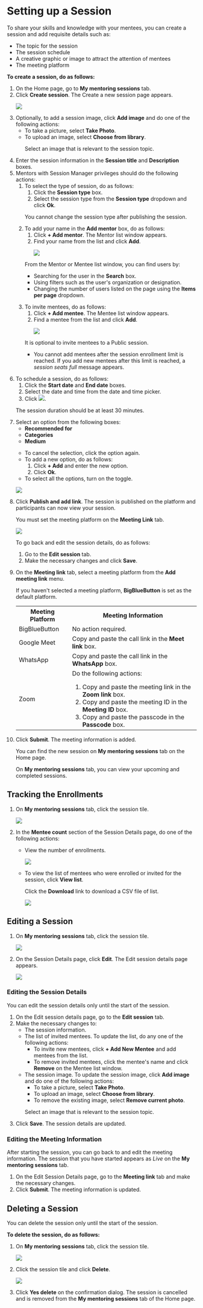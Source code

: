 
# Setting up a Session

To share your skills and knowledge with your mentees, you can create a <PartialExample mentored /> session and add requisite details such as:

* The topic for the session
* The session schedule
* A creative graphic or image to attract the attention of mentees
* The meeting platform

**To create a session, do as follows:**

<ol>
<li>On the Home page, go to <b>My mentoring sessions</b> tab.</li>
<li>Click <b>Create session</b>. The Create a new session page appears.
<p>
    <img src={PortalSessionDetails} />
</p>
</li>
<li>Optionally, to add a session image, click <b>Add image</b> and do one of the following actions:
    <ul>
    <li>To take a picture, select <b>Take Photo</b>.</li>
    <li>To upload an image, select <b>Choose from library</b>.
        <p>  
        <Admonition type="tip">
        <p>Select an image that is relevant to the session topic.</p>
        </Admonition>
        </p>
    </li>
    </ul>
</li>
<li>Enter the session information in the <b>Session title</b> and <b>Description</b> boxes.</li>
<li>Mentors with Session Manager privileges should do the following actions:
    <ol>
    <li>To select the type of session, do as follows:
        <ol>
        <li>Click the <b>Session type</b> box.</li>
        <li>Select the session type from the <b>Session type</b> dropdown and click <b>Ok</b>.</li>
        </ol>
        <p>  
            <Admonition type="note">
            <p>You cannot change the session type after publishing the session.</p>
            </Admonition>
        </p>
    </li>
    <li>To add your name in the <b>Add mentor</b> box, do as follows:
        <ol>
        <li>Click <b>+ Add mentor</b>. The Mentor list window appears.</li>
        <li>Find your name from the list and click <b>Add</b>.
            <p>
            <img src={MentorListWindow} />
            </p>
        </li>
        </ol>
        <p>  
            <Admonition type="tip">
            <p>From the Mentor or Mentee list window, you can find users by:</p>
            <ul>
            <li>Searching for the user in the <b>Search</b> box.</li>
            <li>Using filters such as the user's organization or designation.</li>
            <li>Changing the number of users listed on the page using the <b>Items per page</b> dropdown.</li>
            </ul>
            </Admonition>
        </p>
    </li>
    <li>To invite mentees, do as follows:
        <ol>
        <li>Click <b>+ Add mentee</b>. The Mentee list window appears.</li>
        <li>Find a mentee from the list and click <b>Add</b>.
            <p>
            <img src={MenteeListWindow} />
            </p>
        </li>
        </ol>
        <p>  
            <Admonition type="tip">
            <p>It is optional to invite mentees to a Public session.</p>
            </Admonition>
        </p>
        <p>  
            <Admonition type="note">
            <ul>
            <li>You cannot add mentees after the session enrollment limit is reached. If you add new mentees after this limit is reached, a <i>session seats full</i> message appears.</li>
            </ul>
            </Admonition>
        </p>
    </li>
    </ol>
</li>
<li>To schedule a session, do as follows:
    <ol>
    <li>Click the <b>Start date</b> and <b>End date</b> boxes.</li>
    <li>Select the date and time from the date and time picker.</li>
    <li>Click <img src={SelectDateAndTime} />.</li>
    </ol>
<p>  
    <Admonition type="note">
    <p>The session duration should be at least 30 minutes.</p>
    </Admonition>
</p>
</li>
<li>Select an option from the following boxes:
    <ul>
    <li><b>Recommended for</b></li>
    <li><b>Categories</b></li>
    <li><b>Medium</b></li>
    </ul>
<p>
    <Admonition type="tip">
    <ul>
    <li>To cancel the selection, click the option again.</li>
    <li>To add a new option, do as follows:
        <ol>
        <li>Click <b>+ Add</b> and enter the new option.</li>
        <li>Click <b>Ok</b>.</li>
        </ol>
    </li>
    <li>To select all the options, turn on the toggle.</li>
    </ul>
    </Admonition>
</p>
<p>
    <img src={PortalSessionDetailsOptions} />  
</p> 
</li>
<li>Click <b>Publish and add link</b>. The session is published on the platform and participants can now view your session.
<p>
    <Admonition type="note">
    <p>You must set the meeting platform on the <b>Meeting Link</b> tab.</p>
    </Admonition>
</p>
<p>
    <img src={PortalAddMeetingLink} />  
</p>
<p>
    <Admonition type="tip">
    <p>To go back and edit the session details, do as follows:</p>
    <ol>
    <li>Go to the <b>Edit session</b> tab.</li>
    <li>Make the necessary changes and click <b>Save</b>.</li>
    </ol>
    </Admonition>
</p>
</li>
<li>On the <b>Meeting link</b> tab, select a meeting platform from the <b>Add meeting link</b> menu.
    <p>
        <Admonition type="note">
        <p>If you haven't selected a meeting platform, <b>BigBlueButton</b> is set as the default platform.</p>
        </Admonition>
    </p>
<table>
  <tr>
    <th>Meeting Platform</th>
    <th>Meeting Information</th>
  </tr>
  <tr>
    <td>BigBlueButton</td>
    <td>No action required.</td>
  </tr>
  <tr>
    <td>Google Meet</td>
    <td>Copy and paste the call link in the <b>Meet link</b> box.</td>
  </tr>
  <tr>
    <td>WhatsApp</td>
    <td>Copy and paste the call link in the <b>WhatsApp</b> box.</td>
  </tr>
  <tr>
    <td>Zoom</td>
    <td>
    Do the following actions: 
    <ol>
        <li>Copy and paste the meeting link in the <b>Zoom link</b> box.</li>
        <li>Copy and paste the meeting ID in the <b>Meeting ID</b> box.</li>
        <li>Copy and paste the passcode in the <b>Passcode</b> box.</li>
    </ol>
    </td>
  </tr>
</table>
</li>
<li>Click <b>Submit</b>. The meeting information is added.
<p>
    <Admonition type="tip">
    <p>You can find the new session on <b>My mentoring sessions</b> tab on the Home page.</p>
    <p>On <b>My mentoring sessions</b> tab, you can view your upcoming and completed sessions.</p>
    </Admonition>
</p>
</li>
</ol>

## Tracking the Enrollments

1. On <b>My mentoring sessions</b> tab, click the session tile.

    <p>
        <img src={PortalNewSession} />
    </p>

2.  In the **Mentee count** section of the Session Details page, do one of the following actions:

    * View the number of enrollments.

        <p>
        <img src={PortalEditAndDeleteSession} />
        </p>

    * To view the list of mentees who were enrolled or invited for the session, click **View list**. 

        <p>
        <Admonition type="tip">
        <p>Click the <b>Download</b> link to download a CSV file of list.</p>
        </Admonition>
        </p>

        ![](media/menteeenrollmentlist.png)

## Editing a Session

1. On <b>My mentoring sessions</b> tab, click the session tile.

    <p>
        <img src={PortalNewSession} />
    </p>

2. On the Session Details page, click <b>Edit</b>. The Edit session details page appears.

    <p>
        <img src={PortalEditAndDeleteSession} />
    </p>

### Editing the Session Details

<p>
<Admonition type="note">
<p>You can edit the session details only until the start of the session.</p>
</Admonition>
</p>
<ol>
<li>On the Edit session details page, go to the <b>Edit session</b> tab.</li>
<li>Make the necessary changes to:
<ul>
<li>The session information.</li>
<li>The list of invited mentees. To update the list, do any one of the following actions:
    <ul>
    <li>To invite new mentees, click <b>+ Add New Mentee</b> and add mentees from the list.</li>
    <li>To remove invited mentees, click the mentee's name and click <b>Remove</b> on the Mentee list window.</li>
    </ul>
</li>
<li>The session image. To update the session image, click <b>Add image</b> and do one of the following actions:
    <ul>
    <li>To take a picture, select <b>Take Photo</b>.</li>
    <li>To upload an image, select <b>Choose from library</b>.</li>
    <li>To remove the existing image, select <b>Remove current photo</b>.</li>
    </ul>
<p>  
    <Admonition type="tip">
    <p>Select an image that is relevant to the session topic.</p>
    </Admonition>
</p>
</li>
</ul>
</li>
<li>Click <b>Save</b>. The session details are updated.</li>
</ol>

### Editing the Meeting Information
<p>
<Admonition type="tip">
<p>After starting the session, you can go back to <PartialExample mentored /> and edit the meeting information. The session that you have started appears as <i>Live</i> on the <b>My mentoring sessions</b> tab.</p>
</Admonition>
</p>
<ol>
<li>On the Edit Session Details page, go to the <b>Meeting link</b> tab and make the necessary changes.</li>
<li>Click <b>Submit</b>. The meeting information is updated.</li>
</ol>

## Deleting a Session

<Admonition type="note">
<p>You can delete the session only until the start of the session.</p>
</Admonition>

**To delete the session, do as follows:**

1. On <b>My mentoring sessions</b> tab, click the session tile.

    <p>
        <img src={PortalNewSession} />
    </p>

2. Click the session tile and click <b>Delete</b>.

    <p>
        <img src={PortalEditAndDeleteSession} />
    </p>

3. Click <b>Yes delete</b> on the confirmation dialog. The session is cancelled and is removed from the <b>My mentoring sessions</b> tab of the Home page.



